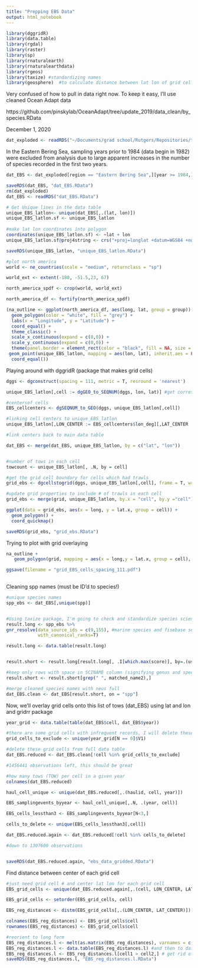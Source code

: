 ```yaml
---
title: "Prepping EBS Data"
output: html_notebook
---
```



```r
library(dggridR)
library(data.table)
library(rgdal)
library(raster)
library(sp)
library(rnaturalearth)
library(rnaturalearthdata)
library(rgeos)
library(taxize) #standardizing names
library(geosphere)  #to calculate distance between lat lon of grid cells
```


Very confused of how to pull in data right now. To keep it easy, I'll use cleaned Ocean Adapt data

https://github.com/pinskylab/OceanAdapt/tree/update_2019/data_clean/by_species.RData

December 1, 2020
```r
dat_exploded <- readRDS("~/Documents/grad school/Rutgers/Repositories/trawl_spatial_turnover/dat_exploded.rds")
```

In the Eastern Bering Sea, sampling years prior to 1984 (data begin in 1982) were excluded from analysis due to large apparent increases in the number of species recorded in the first two years. 

```r
dat_EBS <- dat_exploded[region == "Eastern Bering Sea",][year >= 1984,]

saveRDS(dat_EBS, "dat_EBS.RData")
rm(dat_exploded)
dat_EBS <- readRDS("dat_EBS.RData")
```


```r

# Get Unique lines in the data table
unique_EBS_latlon<- unique(dat_EBS[,.(lat, lon)])
unique_EBS_latlon.sf <- unique_EBS_latlon
  
#make lat lon coordinates into polygon
coordinates(unique_EBS_latlon.sf) <- ~lat + lon
unique_EBS_latlon.sf@proj4string <- crs("+proj=longlat +datum=WGS84 +no_defs +ellps=WGS84 +towgs84=0,0,0")

saveRDS(unique_EBS_latlon, "unique_EBS_latlon.RData")

#plot north america
world <- ne_countries(scale = "medium", returnclass = "sp")

world_ext <- extent(-180, -51.5,23, 67)

north_america_spdf <- crop(world, world_ext)

north_america_df <- fortify(north_america_spdf)

(na_outline <- ggplot(north_america_df, aes(long, lat, group = group)) +
  geom_polygon(color = "white", fill = "grey") +
  labs(x = "Longitude", y = "Latitude") +
  coord_equal() +
  theme_classic() +
  scale_x_continuous(expand = c(0,0)) +
  scale_y_continuous(expand = c(0,0)) +
  theme(panel.border = element_rect(color = "black", fill = NA, size = 1)) +
 geom_point(unique_EBS_latlon, mapping = aes(lon, lat), inherit.aes = FALSE, shape = 18, size = 0.001, color = "red") +
  coord_equal())

```

Playing around with dggridR (package that makes grid cells)
```r
dggs <- dgconstruct(spacing = 111, metric = T, resround = 'nearest')

unique_EBS_latlon[,cell := dgGEO_to_SEQNUM(dggs, lon, lat)] #get corresponding grid cells for NEUS trawl

#centersof cells
EBS_cellcenters <- dgSEQNUM_to_GEO(dggs, unique_EBS_latlon[,cell])

#linking cell centers to unique_EBS_latlon
unique_EBS_latlon[,LON_CENTER := EBS_cellcenters$lon_deg][,LAT_CENTER := EBS_cellcenters$lat_deg]

#link centers back to main data table

dat_EBS <- merge(dat_EBS, unique_EBS_latlon, by = c("lat", "lon"))


#number of tows in each cell
towcount <- unique_EBS_latlon[, .N, by = cell]

#get the grid cell boundary for cells which had trawls
grid_ebs <- dgcellstogrid(dggs, unique_EBS_latlon[,cell], frame = T, wrapcells = F)

#update grid properties to include # of trawls in each cell
grid_ebs <- merge(grid, unique_EBS_latlon, by.x = "cell", by.y ="cell")

ggplot(data = grid_ebs, aes(x = long, y = lat.x, group = cell)) +
  geom_polygon() +
  coord_quickmap()

saveRDS(grid_ebs, "grid_ebs.RData")

```

Trying to plot with grid overlaying
```r

na_outline + 
   geom_polygon(grid, mapping = aes(x = long,y = lat.x, group = cell), inherit.aes = FALSE, color = "black", fill = NA, size = 0.1)

ggsave(filename = "grid_EBS_cells_spacing_111.pdf")
  
```
Cleaning spp names (must be ID'd to species!)
```r
#unique species names
spp_ebs <- dat_EBS[,unique(spp)]


#Using taxize package, I'm going to check and standardize species scientific names
result.long <- spp_ebs %>%
gnr_resolve(data_source_ids = c(9,155), #marine species and fisebase sources
            with_canonical_ranks=T)

result.long <- data.table(result.long)


result.short <- result.long[result.long[, .I[which.max(score)], by=.(user_supplied_name, matched_name2)]$V1][,spp := user_supplied_name]

#keep only rows with space in SCINAME column (signifying genus and species are identified)
result.short <- result.short[grep(" ", matched_name2),]

#merge cleaned species names with neus full 
dat_EBS.clean <- dat_EBS[result.short, on = "spp"]

```

Now, we'll overlay grid cells onto this list of tows (dat_EBS) using lat and lon and gridrr package
```r

year_grid <- data.table(table(dat_EBS$cell, dat_EBS$year))

#there are some grid cells with infrequent records, I will delete these
grid_cells_to_exclude <- unique(year_grid[N == 0]$V1)

#delete these grid cells from full data table
dat_EBS.reduced <- dat_EBS.clean[!cell %in% grid_cells_to_exclude]

#1456441 observations left, this should be great

#how many tows (TOW) per cell in a given year
colnames(dat_EBS.reduced)

haul_cell_unique <- unique(dat_EBS.reduced[,.(haulid, cell, year)])

EBS_samplingevents_byyear <- haul_cell_unique[,.N, .(year, cell)]

EBS_cells_lessthan3 <- EBS_samplingevents_byyear[N<3,]

cells_to_delete <- unique(EBS_cells_lessthan3[,cell])

dat_EBS.reduced.again <- dat_EBS.reduced[!cell %in% cells_to_delete]

#down to 1307600 observations


saveRDS(dat_EBS.reduced.again, "ebs_data_gridded.RData")
```

Find distance between center of each grid cell
```r
#just need grid cell # and center lat lon for each grid cell 
EBS_grid_cells <- unique(dat_EBS.reduced.again[,.(cell, LON_CENTER, LAT_CENTER)])

EBS_grid_cells <- setorder(EBS_grid_cells, cell)

EBS_reg_distances <- distm(EBS_grid_cells[,.(LON_CENTER, LAT_CENTER)])

colnames(EBS_reg_distances) <- EBS_grid_cells$cell
rownames(EBS_reg_distances) <- EBS_grid_cells$cell

#reorient to long form 
EBS_reg_distances.l <- melt(as.matrix(EBS_reg_distances), varnames = c("cell1", "cell2"), value.name = "distance(m)") #matrix to data frame
EBS_reg_distances.l <- data.table(EBS_reg_distances.l) #and then to data table
EBS_reg_distances.l <- EBS_reg_distances.l[cell1 > cell2,] # get rid of repetitions and self-comparisons
saveRDS(EBS_reg_distances.l, "EBS_reg_distances.l.RData")

```